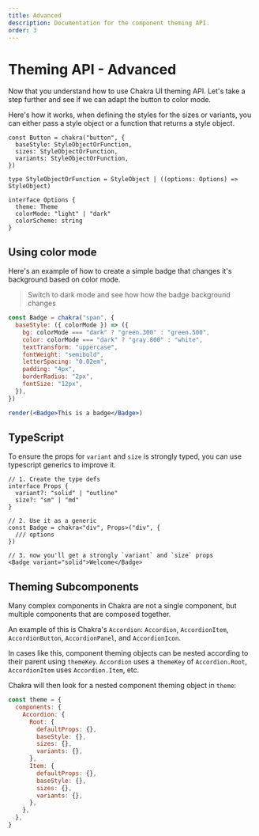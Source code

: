 ```yaml
---
title: Advanced
description: Documentation for the component theming API.
order: 3
---
```


# Theming API - Advanced

Now that you understand how to use Chakra UI theming API. Let's take a step
further and see if we can adapt the button to color mode.

Here's how it works, when defining the styles for the sizes or variants, you can
either pass a style object or a function that returns a style object.

```tsx live=false
const Button = chakra("button", {
  baseStyle: StyleObjectOrFunction,
  sizes: StyleObjectOrFunction,
  variants: StyleObjectOrFunction,
})

type StyleObjectOrFunction = StyleObject | ((options: Options) => StyleObject)

interface Options {
  theme: Theme
  colorMode: "light" | "dark"
  colorScheme: string
}
```

## Using color mode

Here's an example of how to create a simple badge that changes it's background
based on color mode.

> Switch to dark mode and see how how the badge background changes

```jsx manual=true
const Badge = chakra("span", {
  baseStyle: ({ colorMode }) => ({
    bg: colorMode === "dark" ? "green.300" : "green.500",
    color: colorMode === "dark" ? "gray.800" : "white",
    textTransform: "uppercase",
    fontWeight: "semibold",
    letterSpacing: "0.02em",
    padding: "4px",
    borderRadius: "2px",
    fontSize: "12px",
  }),
})

render(<Badge>This is a badge</Badge>)
```

## TypeScript

To ensure the props for `variant` and `size` is strongly typed, you can use
typescript generics to improve it.

```tsx live=false
// 1. Create the type defs
interface Props {
  variant?: "solid" | "outline"
  size?: "sm" | "md"
}

// 2. Use it as a generic
const Badge = chakra<"div", Props>("div", {
  /// options
})

// 3. now you'll get a strongly `variant` and `size` props
<Badge variant="solid">Welcome</Badge>
```

## Theming Subcomponents

Many complex components in Chakra are not a single component, but multiple
components that are composed together.

An example of this is Chakra's `Accordion`: `Accordion`, `AccordionItem`,
`AccordionButton`, `AccordionPanel`, and `AccordionIcon`.

In cases like this, component theming objects can be nested according to their
parent using `themeKey`. `Accordion` uses a `themeKey` of `Accordion.Root`,
`AccordionItem` uses `Accordion.Item`, etc.

Chakra will then look for a nested component theming object in `theme`:

```jsx live=false
const theme = {
  components: {
    Accordion: {
      Root: {
        defaultProps: {},
        baseStyle: {},
        sizes: {},
        variants: {},
      },
      Item: {
        defaultProps: {},
        baseStyle: {},
        sizes: {},
        variants: {},
      },
    },
  },
}
```
